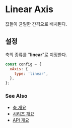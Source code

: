 # Linear Axis

값들이 균일한 간격으로 배치된다.

## 설정

축의 종류를 "**linear**"로 지정한다.

```js
const config = {
  xAxis: {
    type: 'linear',
  },
};
```

### See Also

- [축 개요](/guide/axes)
- [시리즈 개요](/guide/series)
- [API 개요](/docs)

